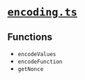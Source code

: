 # [`encoding.ts`](https://github.com/HausDAO/daohaus-monorepo/blob/develop/libs/common-utilities/src/utils/encoding.ts)

## Functions

- `encodeValues`
- `encodeFunction`
- `getNonce`
